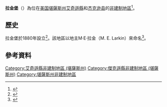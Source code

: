 {{noteTA
|1=zh-hans:县;zh-hk:縣;zh-tw:郡;
}}
{{Infobox settlement
|official_name = 拉金堡
|native_name = Larkinburg
|settlement_type = [[非建制地區|非建制地區]]
|pushpin_map=USA Kansas
|subdivision_type = [[世界政區索引|國家]]
|subdivision_name = [[美国|美国]]
|subdivision_type1 = [[美國行政區劃|州]]
|subdivision_name1 = [[堪薩斯州|堪薩斯州]]
|subdivision_type2 = [[堪薩斯州行政區劃|縣]]
|subdivision_name2 = [[艾奇遜縣_(堪薩斯州)|艾奇遜縣]]、[[杰克逊县_(堪萨斯州)|杰克逊县]]
|timezone = 
|utc_offset = 
|timezone_DST = 
|utc_offset_DST = 
|elevation_footnotes = 
|elevation_m = 296
|elevation_ft = 971
|postal_code_type = [[美國郵區編號|郵區編號]]
|postal_code = 
|area_code = 
|blank_name = [[地名信息系统|GNIS]] feature ID
|blank_info = 478218<ref name="GR3">{{cite web|url=http://geonames.usgs.gov|accessdate=|title=US Board on Geographic Names|publisher=[[美國地質調查局|美國地質調查局]]|date=|archive-date=2012-02-26|archive-url=https://www.webcitation.org/65jET5cdV?url=http://geonames.usgs.gov/|dead-url=no}}</ref>
|website = 
|footnotes = 
}}

'''拉金堡'''（{{lang-en|Larkinburg}}）為位在[[美国|美国]][[堪薩斯州|堪薩斯州]][[艾奇遜縣_(堪薩斯州)|艾奇遜縣]]和[[杰克逊县_(堪萨斯州)|杰克逊县]]的[[非建制地區|非建制地區]]<ref>{{GNIS|478218|name=Larkinburg, Kansas}}</ref>。

==歷史==
拉金堡於1880年設立<ref>{{cite book | url=http://books.google.com/books?id=Qi9cXyTWt9EC&pg=PA106#v=onepage&q&f=false | title=Kansas: A Cyclopedia of State History, Volume 2 | publisher=Standard Publishing Company | author=Blackmar, Frank Wilson | year=1912 | pages=106 | access-date=2016-02-19 | archive-date=2014-07-07 | archive-url=https://web.archive.org/web/20140707000139/http://books.google.com/books?id=Qi9cXyTWt9EC&pg=PA106#v=onepage&q&f=false | dead-url=no }}</ref>。該地區以地主M·E·拉金（M. E. Larkin）來命名<ref>{{cite book | url=http://books.google.com/books?id=jXNNAAAAYAAJ&pg=PA80#v=onepage&q&f=false | title=Business directory and history of Jackson County | author=Barr, Elizabeth N. | year=1907 | pages=80 | access-date=2016-02-19 | archive-date=2014-07-15 | archive-url=https://web.archive.org/web/20140715033836/http://books.google.com/books?id=jXNNAAAAYAAJ&pg=PA80#v=onepage&q&f=false | dead-url=no }}</ref>。

==參考資料==
{{reflist}}

{{艾奇遜縣 (堪薩斯州)}}
{{傑克遜縣 (堪薩斯州)}}

{{DEFAULTSORT:Larkinburg, Kansas}}
[[Category:艾奇遜縣非建制地區_(堪薩斯州)|Category:艾奇遜縣非建制地區 (堪薩斯州)]]
[[Category:傑克遜縣非建制地區_(堪薩斯州)|Category:傑克遜縣非建制地區 (堪薩斯州)]]
[[Category:堪薩斯州非建制地區|Category:堪薩斯州非建制地區]]

{{AtchisonCountyKS-geo-stub}}